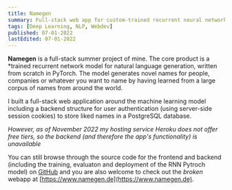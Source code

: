 ```yaml
---
title: Namegen
summary: Full-stack web app for custom-trained recurrent neural network for name generation
tags: [Deep Learning, NLP, Webdev]
published: 07-01-2022
lastEdited: 07-01-2022
---
```


**Namegen** is a full-stack summer project of mine. The core product is a \*trained recurrent network model for natural language generation, written
from scratch in PyTorch. The model generates novel names for people, companies or whatever you want to name by having learned from a large corpus of
names from around the world.

I built a full-stack web application around the machine learning model including a backend structure for user authentication (using server-side
session cookies) to store liked names in a PostgreSQL database.

_However, as of November 2022 my hosting service Heroku does not offer free tiers, so the backend (and therefore the app's functionality) is
unavailable_

You can still browse through the source code for the frontend and backend (including the training, evaluaton and deployment of the RNN Pytroch model)
on [GitHub](https://www.github.com/namegen) and you are also welcome to check out the _broken_ webapp at
[https://www.namegen.de](https://www.namegen.de).
